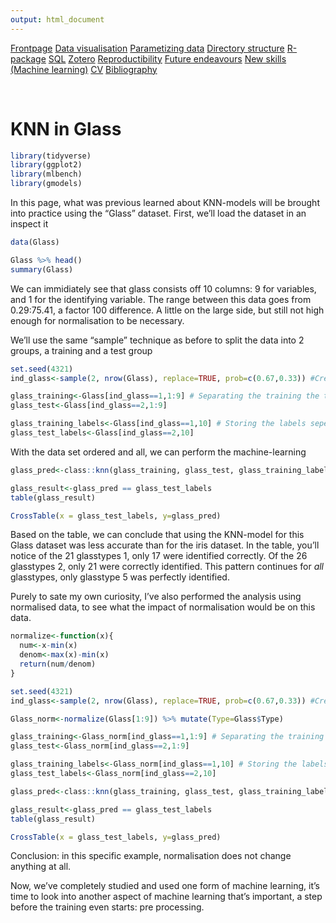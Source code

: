 ```yaml
---
output: html_document
---
```


<body id="start">
<div class="topnav">
  <a href='index.html#Frontpage'>Frontpage</a>
  <a href='data-visualisation.html#data-visualisation'>Data visualisation</a>
  <a href='parametized-data-germany.html#parametized-data'>Parametizing data</a>
  <a href='directory-structure.html#directory-structure'>Directory structure</a>
  <a href='creating-a-r-package.html#creating-a-r-package'>R-package</a>
  <a href='sql.html#SQL'>SQL</a>
  <a href='bibliography-using-zotero.html#Bibliography using Zotero'>Zotero</a>
  <a href='open-reproductibility-analysis.html#open-reproductibility-analysis'>Reproductibility</a>
  <a href='future-endeavours.html#future-endeavours'>Future endeavours</a>
  <a href='new-skills.html#new-skills'> New skills (Machine learning)</a>
  <a href='cv.html#cv'>CV</a>
  <a href='bibliography.html#bibliography'>Bibliography</a>
</div>

&nbsp;

# KNN in Glass

```r
library(tidyverse)
library(ggplot2)
library(mlbench)
library(gmodels)
```

In this page, what was previous learned about KNN-models will be brought into practice using the "Glass" dataset. First, we'll load the dataset in an inspect it

```r
data(Glass)

Glass %>% head()
summary(Glass)
```
We can immidiately see that glass consists off 10 columns: 9 for variables, and 1 for the identifying variable. The range between this data goes from 0.29:75.41, a factor 100 difference. A little on the large side, but still not high enough for normalisation to be necessary.

We'll use the same "sample" technique as before to split the data into 2 groups, a training and a test group

```r
set.seed(4321)
ind_glass<-sample(2, nrow(Glass), replace=TRUE, prob=c(0.67,0.33)) #Creating a random selection of datapoints

glass_training<-Glass[ind_glass==1,1:9] # Separating the training the training and the testing datasets
glass_test<-Glass[ind_glass==2,1:9]

glass_training_labels<-Glass[ind_glass==1,10] # Storing the labels seperately
glass_test_labels<-Glass[ind_glass==2,10]
```

With the data set ordered and all, we can perform the machine-learning

```r
glass_pred<-class::knn(glass_training, glass_test, glass_training_labels) #Performing the machine learning test.

glass_result<-glass_pred == glass_test_labels
table(glass_result)

CrossTable(x = glass_test_labels, y=glass_pred)
```

Based on the table, we can conclude that using the KNN-model for this Glass dataset was less accurate than for the iris dataset. In the table, you'll notice of the 21 glasstypes 1, only 17 were identified correctly. Of the 26 glasstypes 2, only 21 were correctly identified. This pattern continues for _all_ glasstypes, only glasstype 5 was perfectly identified. 

Purely to sate my own curiosity, I've also performed the analysis using normalised data, to see what the impact of normalisation would be on this data. 

```r
normalize<-function(x){
  num<-x-min(x)
  denom<-max(x)-min(x)
  return(num/denom)
}

set.seed(4321)
ind_glass<-sample(2, nrow(Glass), replace=TRUE, prob=c(0.67,0.33)) #Creating a random selection of datapoints

Glass_norm<-normalize(Glass[1:9]) %>% mutate(Type=Glass$Type)

glass_training<-Glass_norm[ind_glass==1,1:9] # Separating the training the training and the testing datasets
glass_test<-Glass_norm[ind_glass==2,1:9]

glass_training_labels<-Glass_norm[ind_glass==1,10] # Storing the labels seperately
glass_test_labels<-Glass_norm[ind_glass==2,10]

glass_pred<-class::knn(glass_training, glass_test, glass_training_labels) #Performing the machine learning test.

glass_result<-glass_pred == glass_test_labels
table(glass_result)

CrossTable(x = glass_test_labels, y=glass_pred)
```

Conclusion: in this specific example, normalisation does not change anything at all.

Now, we've completely studied and used one form of machine learning, it's time to look into another aspect of machine learning that's important, a step before the training even starts: pre processing.
